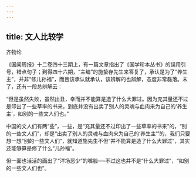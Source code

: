 ```yaml
---
---
---
```

title: 文人比较学
---



齐物论

《国闻周报》十二卷四十三期上，有一篇文章指出了《国学珍本丛书》的误用引号，错点句子；到得四十六期，“主编”的施蛰存先生来答复了，承认是为了“养生主”，并非“修儿孙福”，而且该承认就承认，该辨解的也辨解，态度非常磊落。末了，还有一段总辨解云：

“但是虽然失败，虽然出丑，幸而并不能算是造了什么大罪过。因为充其量还不过是印出了一些草率的书来，到底并没有出卖了别人的灵魂与血肉来为自己的‘养生主’，如别的一些文人们也。”

中国的文人们有两“些”，一些，是“充其量还不过印出了一些草率的书来”的，“别的一些文人们”，却是“出卖了别人的灵魂与血肉来为自己的‘养生主’”的，我们只要想一想“别的一些文人们”，就知道施先生不但“并不能算是造了什么大罪过”，其实还能够算是修了什么“儿孙福”。

但一面也活活的画出了“洋场恶少”的嘴脸──不过这也并不是“什么大罪过”，“如别的一些文人们也”。
